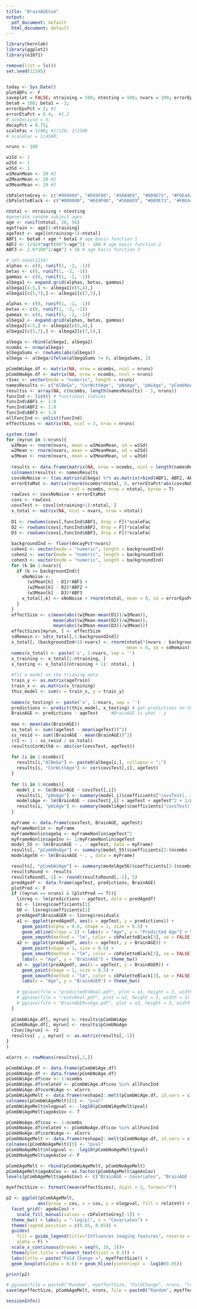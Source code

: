 ```yaml
---
title: "BrainAGESim"
output:
  pdf_document: default
  html_document: default
---
```


```r
library(kernlab)
library(ggplot2)
library(e1071)

remove(list = ls())
set.seed(12345)


today <- Sys.Date()
plotABFs <- F
saveplot = FALSE; ntraining = 500; ntesting = 500; nvars = 100; errorEps = 10; plot_prefix = ''; errorEta = 0.5;
beta0 = 100; beta1 = -1; 
errorEpsPct = 2; #2
errorEtaPct = 0.4;  #1.2
# nonDecaysd = 5;
decayPct = 0.75;
scaleFac = 1/80; #1/120; 1/2500
# scaleFac = 1/4500;

nruns <- 100

w1Sd <- 1
w2Sd <- 1
w3Sd <- 1
w1MeanMean <- 20 #2
w2MeanMean <- 20 #2
w3MeanMean <- 20 #2

cbPaletteGrey <- c("#999999", "#E69F00", "#56B4E9", "#009E73", "#F0E442", "#0072B2", "#D55E00", "#CC79A7")
cbPaletteBlack <- c("#000000", "#E69F00", "#56B4E9", "#009E73", "#F0E442", "#0072B2", "#D55E00", "#CC79A7")

ntotal <- ntraining + ntesting
#generate random subject ages
age <- runif(ntotal, 20, 56)
ageTrain <- age[1:ntraining]
ageTest <- age[(ntraining+1):ntotal]
ABF1 <- beta0 + age * beta1 # age basis function 1
ABF2 <- 1/424*sqrt(90^5-age^5) - 100 # age basis function 2
ABF3 <- 2.6*100^2/age^2 + 16 # age basis function 3
```



```r
# set.seed(1234)
alphas <- c(0, runif(1, -2, -1))
betas <- c(0, runif(1, -2, -1))
gammas <- c(0, runif(1, -2, -1))
albega1 <- expand.grid(alphas, betas, gammas)
albega1[4:5,] <- albega1[c(5,4),]
albega1[c(5,7),] <- albega1[c(7,5),]

alphas <- c(0, runif(1, -2, -1))
betas <- c(0, runif(1, -2, -1))
gammas <- c(0, runif(1, -2, -1))
albega2 <- expand.grid(alphas, betas, gammas)
albega2[4:5,] <- albega2[c(5,4),]
albega2[c(5,7),] <- albega2[c(7,5),]

albega <- rbind(albega1, albega2)
ncombs <- nrow(albega)
albegaSums <- rowSums(abs(albega))
albega <- albega/ifelse(albegaSums != 0, albegaSums, 1)

pCombWiAge.df <- matrix(NA, nrow = ncombs, ncol = nruns)
pCombNoAge.df <- matrix(NA, nrow = ncombs, ncol = nruns)
r2vec <- vector(mode = "numeric", length = nruns)
namesResults <- c("AlBeGa", "CorWithAge", "pNoAge", "pWiAge", "pCombNoAge", "pCombWiAge", "CorWithA")
resultss <- array(NA, c(ncombs, length(namesResults) - 1, nruns))
funcInd <- list() # functional indices
funcInd$ABF1 <- 1:8
funcInd$ABF2 <- 1:8
funcInd$ABF3 <- 1:8
allFuncInd <- unlist(funcInd)
effectSizes <- matrix(NA, ncol = 3, nrow = nruns)

system.time(
for (myrun in 1:nruns){
  w1Mean <- rnorm(nvars, mean = w1MeanMean, sd = w1Sd)
  w2Mean <- rnorm(nvars, mean = w2MeanMean, sd = w2Sd)
  w3Mean <- rnorm(nvars, mean = w3MeanMean, sd = w3Sd)
  
  results <- data.frame(matrix(NA, nrow = ncombs, ncol = length(namesResults)))
  colnames(results) <- namesResults
  covsNoNoise <- t(as.matrix(albega) %*% as.matrix(rbind(ABF1, ABF2, ABF3)))
  errorEtaMat <- matrix(rnorm(ncombs*ntotal, 0, errorEtaPct*abs(covsNoNoise)), 
                        ncol = ncombs, nrow = ntotal, byrow = T)
  rawCovs <- covsNoNoise + errorEtaMat
  covs <- rawCovs
  covsTest <- covs[(ntraining+1):ntotal, ]
  x_total <- matrix(NA, ncol = nvars, nrow = ntotal)
  
  D1 <- rowSums(covs[,funcInd$ABF1, drop = F])*scaleFac
  D2 <- rowSums(covs[,funcInd$ABF2, drop = F])*scaleFac
  D3 <- rowSums(covs[,funcInd$ABF3, drop = F])*scaleFac
  
  backgroundInd <- floor(decayPct*nvars) 
  cohen1 <- vector(mode = "numeric", length = backgroundInd)
  cohen2 <- vector(mode = "numeric", length = backgroundInd)
  cohen3 <- vector(mode = "numeric", length = backgroundInd)
  for (k in 1:nvars){
    if (k <= backgroundInd){
      xNoNoise <- 
        (w1Mean[k] - D1)*ABF1 + 
        (w2Mean[k] - D2)*ABF2 +
        (w3Mean[k] - D3)*ABF3
      x_total[,k] <- xNoNoise + rnorm(ntotal, mean = 0, sd = errorEpsPct*abs(xNoNoise))
    } 
  }
  effectSize <- c(mean(abs((w1Mean-mean(D1))/w1Mean)),
                  mean(abs((w2Mean-mean(D2))/w2Mean)),
                  mean(abs((w3Mean-mean(D3))/w3Mean)))
  effectSizes[myrun, ] <- effectSize
  sdRemain <- sd(x_total[,1:backgroundInd])
  x_total[, (backgroundInd+1):nvars] <- rnorm(ntotal*(nvars - backgroundInd), 
                                              mean = 0, sd = sdRemain)
  names(x_total) <- paste('x', 1:nvars, sep = '')
  x_training <- x_total[1:ntraining, ]
  x_testing <- x_total[(ntraining + 1): ntotal, ]
  
  #fit a model on the trianing data
  train_y <- as.matrix(ageTrain)
  train_x <- as.matrix(x_training)
  this_model <- svm(x = train_x, y = train_y)
  
  names(x_testing) <- paste('x', 1:nvars, sep = '')
  predictions <- predict(this_model, x_testing) # get predictions on the testing set 
  BrainAGE <- predictions - ageTest     #BrainAGE is yhat - y
  
  mae <- mean(abs(BrainAGE))
  ss_total <- sum((ageTest - mean(ageTest))^2)
  ss_resid <- sum((BrainAGE - mean(BrainAGE))^2)
  (r2 <- 1 - ss_resid / ss_total)
  results$CorWithA <- abs(cor(covsTest, ageTest))
  
  for (i in 1:ncombs){
    results[i,"AlBeGa"] <- paste0(albega[i,], collapse = ";")
    results[i, "CorWithAge"] <- cor(covsTest[,i], ageTest)
  }
  
  for (i in 1:ncombs){
    model_i <- lm(BrainAGE ~ covsTest[,i])
    results[i, "pNoAge"] <- summary(model_i)$coefficients["covsTest[, i]", "Pr(>|t|)"]
    modeliAge <- lm(BrainAGE ~ covsTest[,i] + ageTest + ageTest^2 + 1/ageTest)
    results[i, "pWiAge"] <- summary(modeliAge)$coefficients["covsTest[, i]", "Pr(>|t|)"]
  }
  
  myFrame <- data.frame(covsTest, BrainAGE, ageTest)
  myFrameNonlin <- myFrame
  myFrameNonlin$ageSq <- myFrameNonlin$ageTest^2
  myFrameNonlin$ageInv <- 1/myFrameNonlin$ageTest
  model_55 <- lm(BrainAGE ~ . - ageTest, data = myFrame)
  results[, "pCombNoAge"] <- summary(model_55)$coefficients[2:(ncombs + 1), "Pr(>|t|)"]
  modelAge56 <- lm(BrainAGE ~ . , data = myFrame)

  results[, "pCombWiAge"] <- summary(modelAge56)$coefficients[2:(ncombs + 1), "Pr(>|t|)"]
  resultsRound <- results
  resultsRound[,-1] <- round(resultsRound[,-1], 5)  
  predAgedf <- data.frame(ageTest, predictions, BrainAGE)
  plotPred <- F
  if ((myrun == nruns) & (plotPred == T)){
    linreg <- lm(predictions ~ ageTest, data = predAgedf)
    b1 <- linreg$coefficients[2]
    b0 <- linreg$coefficients[1]
    predAgedf$BrainAGER <- linreg$residuals
    a1 <- ggplot(predAgedf, aes(x = ageTest, y = predictions)) + 
      geom_point(alpha = 0.6, shape = 1, size = 0.5) + 
      geom_abline(slope = 1) + labs(x = "Age", y = "Predicted Age") + theme_bw() + 
      geom_smooth(method = "lm", color = cbPaletteBlack[3], se = FALSE)
    a2 <- ggplot(predAgedf, aes(x = ageTest, y = BrainAGE)) + 
      geom_point(shape = 1, size = 0.5) + 
      geom_smooth(method = "lm", color = cbPaletteBlack[3], se = FALSE) + 
      labs(x = "Age", y = "BrainAGE") + theme_bw()
    a3 <- ggplot(predAgedf, aes(x = ageTest, y = BrainAGER)) + 
      geom_point(shape = 1, size = 0.5) + 
      geom_smooth(method = "lm", color = cbPaletteBlack[3], se = FALSE) + 
      labs(x = "Age", y = "BrainAGER") + theme_bw()
    
    # ggsave(file = "predictedVsReal.pdf", plot = a1, height = 3, width = 3)
    # ggsave(file = "resVsReal.pdf", plot = a2, height = 3, width = 3)
    # ggsave(file = "BrainAGERvsAge.pdf", plot = a3, height = 3, width = 3)
  }
  
  pCombWiAge.df[, myrun] <- results$pCombWiAge
  pCombNoAge.df[, myrun] <- results$pCombNoAge
  r2vec[myrun] <- r2
  resultss[ , , myrun] <- as.matrix(results[,-1])
}
)

xCorrs <- rowMeans(resultss[,1,])

pCombWiAge.df <- data.frame(pCombWiAge.df)
pCombNoAge.df <- data.frame(pCombNoAge.df)
pCombWiAge.df$cov <- 1:ncombs
pCombWiAge.df$relateV <- pCombWiAge.df$cov %in% allFuncInd
pCombWiAge.df$corWiAge <- xCorrs
pCombWiAgeMelt <- data.frame(reshape2::melt(pCombWiAge.df, id.vars = c("cov", "relateV", "corWiAge")))
colnames(pCombWiAgeMelt)[5] <- "pval"
pCombWiAgeMelt$nlogpval <- -log10(pCombWiAgeMelt$pval)
pCombWiAgeMelt$ageAsCov <- T

pCombNoAge.df$cov <- 1:ncombs
pCombNoAge.df$relateV <- pCombNoAge.df$cov %in% allFuncInd
pCombNoAge.df$corWiAge <- xCorrs
pCombNoAgeMelt <- data.frame(reshape2::melt(pCombNoAge.df, id.vars = c("cov", "relateV", "corWiAge")))
colnames(pCombNoAgeMelt)[5] <- "pval"
pCombNoAgeMelt$nlogpval <- -log10(pCombNoAgeMelt$pval)
pCombNoAgeMelt$ageAsCov <- F

pCombAgeMelt <- rbind(pCombWiAgeMelt, pCombNoAgeMelt)
pCombAgeMelt$ageAsCov <- as.factor(pCombAgeMelt$ageAsCov)
levels(pCombAgeMelt$ageAsCov) <- c("BrainAGE ~ Covariates", "BrainAGE ~ Covariates + Age")
```



```r
myeffectSize <- formatC(mean(effectSizes), digit = 3, format="f")

p2 <- ggplot(pCombAgeMelt, 
            aes(group = cov, x = cov, y = nlogpval, fill = relateV)) + 
  facet_grid(~ ageAsCov) + 
    scale_fill_manual(values = cbPaletteGrey[-1]) +
  theme_bw() + labs(y = "-log(p)", x = "Covariates") +
  theme(legend.position = c(0.85, 0.85)) + 
  guides(
    fill = guide_legend(title="Influences imaging features", reverse = T),
    alpha = F) + 
  scale_x_continuous(breaks = seq(0, 16, 2))+
  theme(plot.title = element_text(hjust = 0.5)) +
  labs(title = paste("Fold Change =", myeffectSize)) +
  geom_boxplot(alpha = 0.6) + geom_hline(yintercept = -log10(0.05))

print(p2)

# ggsave(file = paste0("Random", myeffectSize, "FoldChange", nruns, "runs.pdf"), plot = p2, width = 8, height = 5)
save(myeffectSize, pCombAgeMelt, nruns, file = paste0("Random", myeffectSize, "FoldChange", nruns, "runs.RData"))
```

```r
sessionInfo()
```

